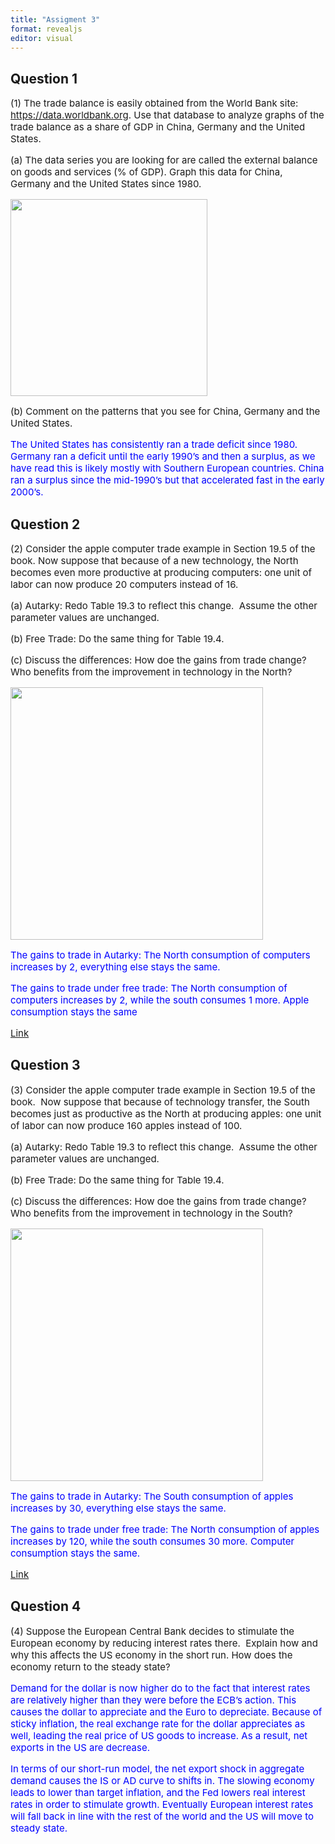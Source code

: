 ```yaml
---
title: "Assigment 3"
format: revealjs
editor: visual
---
```


## Question 1

::: {style="font-size: 15px"}
\(1\) The trade balance is easily obtained from the World Bank site: <https://data.worldbank.org>. Use that database to analyze graphs of the trade balance as a share of GDP in China, Germany and the United States.

\(a\) The data series you are looking for are called the external balance on goods and services (% of GDP). Graph this data for China, Germany and the United States since 1980.

![](images/wb.png){fig-align="center" width="315"}

\(b\) Comment on the patterns that you see for China, Germany and the United States.
:::

::: {style="color: blue; font-size: 15px"}
The United States has consistently ran a trade deficit since 1980. Germany ran a deficit until the early 1990's and then a surplus, as we have read this is likely mostly with Southern European countries. China ran a surplus since the mid-1990's but that accelerated fast in the early 2000's.
:::

## Question 2

::: {style="font-size: 15px"}
\(2\) Consider the apple computer trade example in Section 19.5 of the book. Now suppose that because of a new technology, the North becomes even more productive at producing computers: one unit of labor can now produce 20 computers instead of 16.

\(a\) Autarky: Redo Table 19.3 to reflect this change.  Assume the other parameter values are unchanged.

\(b\) Free Trade: Do the same thing for Table 19.4.

\(c\) Discuss the differences: How doe the gains from trade change?  Who benefits from the improvement in technology in the North?

![](images/ex.png){fig-align="center" width="404"}
:::

::: {style="color: blue; font-size: 15px"}
The gains to trade in Autarky: The North consumption of computers increases by 2, everything else stays the same.

The gains to trade under free trade: The North consumption of computers increases by 2, while the south consumes 1 more. Apple consumption stays the same

[Link](q2q3.xlsx)
:::

## Question 3

::: {style="font-size: 15px"}
\(3\) Consider the apple computer trade example in Section 19.5 of the book.  Now suppose that because of technology transfer, the South becomes just as productive as the North at producing apples: one unit of labor can now produce 160 apples instead of 100.

\(a\) Autarky: Redo Table 19.3 to reflect this change.  Assume the other parameter values are unchanged.

\(b\) Free Trade: Do the same thing for Table 19.4.

\(c\) Discuss the differences: How doe the gains from trade change?  Who benefits from the improvement in technology in the South?

![](images/ex.png){fig-align="center" width="404"}
:::

::: {style="color: blue; font-size: 15px"}
The gains to trade in Autarky: The South consumption of apples increases by 30, everything else stays the same.

The gains to trade under free trade: The North consumption of apples increases by 120, while the south consumes 30 more. Computer consumption stays the same.

[Link](q2q3.xlsx)
:::

## Question 4

::: {style="font-size: 15px"}
\(4\) Suppose the European Central Bank decides to stimulate the European economy by reducing interest rates there.  Explain how and why this affects the US economy in the short run. How does the economy return to the steady state?
:::

::: {style="color: blue; font-size: 15px"}
Demand for the dollar is now higher do to the fact that interest rates are relatively higher than they were before the ECB's action. This causes the dollar to appreciate and the Euro to depreciate. Because of sticky inflation, the real exchange rate for the dollar appreciates as well, leading the real price of US goods to increase. As a result, net exports in the US are decrease.

In terms of our short-run model, the net export shock in aggregate demand causes the IS or AD curve to shifts in. The slowing economy leads to lower than target inflation, and the Fed lowers real interest rates in order to stimulate growth. Eventually European interest rates will fall back in line with the rest of the world and the US will move to steady state.
:::
